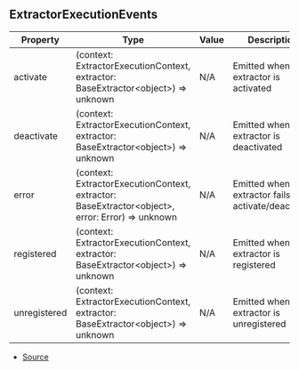## ExtractorExecutionEvents

| Property | Type | Value | Description |
| ----------- | ----------- | ----------- | ----------- |
| activate | (context: ExtractorExecutionContext, extractor: BaseExtractor\<object>) => unknown | N/A | Emitted when a extractor is activated |
| deactivate | (context: ExtractorExecutionContext, extractor: BaseExtractor\<object>) => unknown | N/A | Emitted when a extractor is deactivated |
| error | (context: ExtractorExecutionContext, extractor: BaseExtractor\<object>, error: Error) => unknown | N/A | Emitted when a extractor fails to activate/deactivate |
| registered | (context: ExtractorExecutionContext, extractor: BaseExtractor\<object>) => unknown | N/A | Emitted when a extractor is registered |
| unregistered | (context: ExtractorExecutionContext, extractor: BaseExtractor\<object>) => unknown | N/A | Emitted when a extractor is unregistered |


- [Source](https://github.com/Androz2091/discord-player/blob/62d0fce/packages/discord-player/src/extractors/ExtractorExecutionContext.ts#L20)